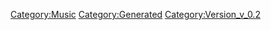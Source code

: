 {{Music
 |Name=私の彼はパイロット
 |ID=5
 |Cov=5
 |Cd=6
 |Nam=5
 |Div=5
 |Ma=1
 |SerieId=2
 |SerieLogoId=2
 |WavId=5
 |VariationId=0
 |Dsc=5
 |Strt=10
 |ValkyrieBattle=1
 |ValkyrieIntro=1
 |ValkyrieIntroSky=1
 |DivaSolo=1
 |DivaMulti=1
 |Exp=1
 |OfficialName=私の彼はパイロット
 |VocalName=ランカ・リー＝中島愛
 |Description=作品：マクロスF<br /><br />歌手：ランカ・リー＝中島愛<br /><br />作詞：阿佐茜<br />作曲：羽田健太郎
 |StoryTitle=「ランカ・リーです、よろしくお願いします！」
 |StoryDesc=ミス・マクロス・フロンティアの舞台上で、<br />自分の出番を待ちながら緊張を隠せずにいるランカ。<br /><br />しかし自分の夢のため、歌が好きだという想いをこめ、<br />かのリン・ミンメイの名曲を歌い始めた。<br />ここから彼女のシンデレラストーリーが始まる！
 |BuyURL=https://recochoku.jp/song/S22001448/
 |BannerId=3
 |AnmStoreURL=https://anime.dmkt-sp.jp/animestore/ci_pc?workId=20494
}}
[[Category:Music]]
[[Category:Generated]]
[[Category:Version_v_0.2]]
